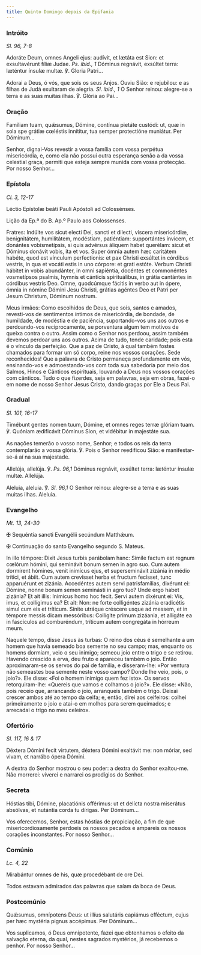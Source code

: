 ```yaml
---
title: Quinto Domingo depois da Epifania
---
```


### Intróito

<em>Sl. 96, 7-8</em>

<div class="side-by-side not-content">

Adoráte Deum, omnes Angeli ejus: audívit, et lætáta est Sion: et exsultavérunt fíliæ Judae. <em>Ps. ibid., 1</em> Dóminus regnávit, exsúltet terra: læténtur ínsulæ multæ. ℣. Gloria Patri...

Adorai a Deus, ó vós, que sois os seus Anjos. Ouviu Sião: e rejubilou: e as filhas de Judá exultaram de alegria. <em>Sl. ibid., 1</em> O Senhor reinou: alegre-se a terra e as suas muitas ilhas. ℣. Glória ao Pai...

</div>

### Oração

<div class="side-by-side not-content">

Famíliam tuam, quǽsumus, Dómine, contínua pietáte custódi: ut, quæ in sola spe grátiæ cœléstis innítitur, tua semper protectióne muniátur. Per Dóminum...

Senhor, dignai-Vos revestir a vossa família com vossa perpétua misericórdia, e, como ela não possui outra esperança senão a da vossa celestial graça, permiti que esteja sempre munida com vossa protecção. Por nosso Senhor...

</div>

### Epístola

<em>Cl. 3, 12-17</em>

<div class="side-by-side not-content">

Léctio Epístolæ beáti Pauli Apóstoli ad Colossénses.

Lição da Ep.ª do B. Ap.º Paulo aos Colossenses.

Fratres: Indúite vos sicut electi Dei, sancti et dilecti, víscera misericórdiæ, benignitátem, humilitátem, modéstiam, patiéntiam: supportántes ínvicem, et donántes vobismetípsis, si quis advérsus áliquem habet querélam: sicut et Dóminus donávit vobis, ita et vos. Super ómnia autem hæc caritátem habéte, quod est vínculum perfectionis: et pax Christi exsúltet in córdibus vestris, in qua et vocáti estis in uno córpore: et grati estóte. Verbum Christi hábitet in vobis abundánter, in omni sapiéntia, docéntes et commonéntes vosmetípsos psalmis, hymnis et cánticis spirituálibus, in grátia cantántes in córdibus vestris Deo. Omne, quodcúmque fácitis in verbo aut in ópere, ómnia in nómine Dómini Jesu Christi, grátias agéntes Deo et Patri per Jesum Christum, Dóminum nostrum.

Meus irmãos: Como escolhidos de Deus, que sois, santos e amados, revesti-vos de sentimentos íntimos de misericórdia, de bondade, de humildade, de modéstia e de paciência, suportando-vos uns aos outros e perdoando-vos reciprocamente, se porventura algum tem motivos de queixa contra o outro. Assim como o Senhor nos perdoou, assim também devemos perdoar uns aos outros. Acima de tudo, tende caridade; pois esta é o vínculo da perfeição. Que a paz de Cristo, à qual também fostes chamados para formar um só corpo, reine nos vossos corações. Sede reconhecidos! Que a palavra de Cristo permaneça profundamente em vós, ensinando-vos e admoestando-vos com toda sua sabedoria por meio dos Salmos, Hinos e Cânticos espirituais, louvando a Deus nos vossos corações com cânticos. Tudo o que fizerdes, seja em palavras, seja em obras, fazei-o em nome de nosso Senhor Jesus Cristo, dando graças por Ele a Deus Pai.

</div>

### Gradual

<em>Sl. 101, 16-17</em>

<div class="side-by-side not-content">

Timébunt gentes nomen tuum, Dómine, et omnes reges terræ glóriam tuam. ℣. Quóniam ædificávit Dóminus Sion, et vidébitur in majestáte sua.

As nações temerão o vosso nome, Senhor; e todos os reis da terra contemplarão a vossa glória. ℣. Pois o Senhor reedificou Sião: e manifestar-se-á aí na sua majestade.

Allelúja, allelúja. ℣. <em>Ps. 96,1</em> Dóminus regnávit, exsúltet terra: læténtur ínsulæ multæ. Allelúja.

Aleluia, aleluia. ℣. <em>Sl. 96,1</em> O Senhor reinou: alegre-se a terra e as suas muitas ilhas. Aleluia.

</div>

### Evangelho

<em>Mt. 13, 24-30</em>

<div class="side-by-side not-content">

<span class="cross text-red-500">✠</span> Sequéntia sancti Evangélii secúndum Matthǽum.

<span class="cross text-red-500">✠</span> Continuação do santo Evangelho segundo S. Mateus.

In illo témpore: Dixit Jesus turbis parábolam hanc: Símile factum est regnum cœlórum hómini, qui seminávit bonum semen in agro suo. Cum autem dormírent hómines, venit inimícus ejus, et superseminávit zizánia in médio trítici, et ábiit. Cum autem crevísset herba et fructum fecísset, tunc apparuérunt et zizánia. Accedéntes autem servi patrisfamílias, dixérunt ei: Dómine, nonne bonum semen seminásti in agro tuo? Unde ergo habet zizánia? Et ait illis: Inimícus homo hoc fecit. Servi autem dixérunt ei: Vis, imus, et collígimus ea? Et ait: Non: ne forte colligéntes zizánia eradicétis simul cum eis et tríticum. Sínite utráque créscere usque ad messem, et in témpore messis dicam messóribus: Collígite primum zizáania, et alligáte ea in fascículos ad comburéndum, tríticum autem congregáta in hórreum meum.

Naquele tempo, disse Jesus às turbas: O reino dos céus é semelhante a um homem que havia semeado boa semente no seu campo; mas, enquanto os homens dormiam, veio o seu inimigo; semeou joio entre o trigo e se retirou. Havendo crescido a erva, deu fruto e apareceu também o joio. Então aproximaram-se os servos do pai de família, e disseram-lhe: «Por ventura não semeastes boa semente neste vosso campo? Donde lhe veio, pois, o joio?». Ele disse: «Foi o homem inimigo quem fez isto». Os servos retorquiram-lhe: «Quereis que vamos e colhamos o joio?». Ele disse: «Não, pois receio que, arrancando o joio, arranqueis também o trigo. Deixai crescer ambos até ao tempo da ceifa; e, então, direi aos ceifeiros: colhei primeiramente o joio e atai-o em molhos para serem queimados; e arrecadai o trigo no meu celeiro».

</div>

### Ofertório

<em>Sl. 117, 16 & 17</em>

<div class="side-by-side not-content">

Déxtera Dómini fecit virtutem, déxtera Dómini exaltávit me: non móriar, sed vivam, et narrábo ópera Dómini.

A dextra do Senhor mostrou o seu poder: a dextra do Senhor exaltou-me. Não morrerei: viverei e narrarei os prodígios do Senhor.

</div>

### Secreta

<div class="side-by-side not-content">

Hóstias tibi, Dómine, placatiónis offérimus: ut et delícta nostra miserátus absólvas, et nutántia corda tu dírigas. Per Dóminum...

Vos oferecemos, Senhor, estas hóstias de propiciação, a fim de que misericordiosamente perdoeis os nossos pecados e ampareis os nossos corações inconstantes. Por nosso Senhor...

</div>

### Comúnio

<em>Lc. 4, 22</em>

<div class="side-by-side not-content">

Mirabántur omnes de his, quæ procedébant de ore Dei.

Todos estavam admirados das palavras que saíam da boca de Deus.

</div>

### Postcomúnio

<div class="side-by-side not-content">

Quǽsumus, omnípotens Deus: ut illíus salutáris capiámus efféctum, cujus per hæc mystéria pignus accépimus. Per Dóminum...

Vos suplicamos, ó Deus omnipotente, fazei que obtenhamos o efeito da salvação eterna, da qual, nestes sagrados mystérios, já recebemos o penhor. Por nosso Senhor...

</div>
